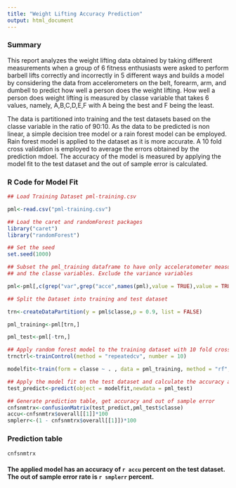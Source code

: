 ---
title: "Weight Lifting Accuracy Prediction"
output: html_document
---

### Summary

This report analyzes the weight lifting data obtained by taking different measurements when a group of 6 fitness enthusiasts were asked to perform barbell lifts correctly and incorrectly in 5 different ways and builds a model by considering the data from  accelerometers on the belt, forearm, arm, and dumbell to predict how well a person does the weight lifting. How well a person does weight lifting is measured by classe variable that takes 6 values, namely, A,B,C,D,E,F with A being the best and F being the least.

The data is partitioned into training and the test datasets based on the classe variable in the ratio of 90:10. As the data to be predicted is non linear, a simple decision tree model or a rain forest model can be employed. Rain forest model is applied to the dataset as it is more accurate. A 10 fold cross validation is employed to average the errors obtained by the prediction mdoel. The accuracy of the model is measured by applying the model fit to the test dataset and the out of sample error is calculated.

### R Code for Model Fit
```{r message=FALSE,cache=TRUE}
## Load Training Dataset pml-training.csv

pml<-read.csv("pml-training.csv")

## Load the caret and randomForest packages
library("caret")
library("randomForest")

## Set the seed
set.seed(1000)

## Subset the pml_training dataframe to have only acceleratometer measurement
## and the classe variables. Exclude the variance variables

pml<-pml[,c(grep("var",grep("acce",names(pml),value = TRUE),value = TRUE, invert = TRUE),"classe")]

## Split the Dataset into training and test dataset

trn<-createDataPartition(y = pml$classe,p = 0.9, list = FALSE)

pml_training<-pml[trn,]

pml_test<-pml[-trn,]

## Apply random forest model to the training dataset with 10 fold cross validation
trnctrl<-trainControl(method = "repeatedcv", number = 10)

modelfit<-train(form = classe ~ . , data = pml_training, method = "rf",trControl=trnctrl)

## Apply the model fit on the test dataset and calculate the accuracy and out of sample error
test_predict<-predict(object = modelfit,newdata = pml_test)

## Generate prediction table, get accuracy and out of sample error
cnfsnmtrx<-confusionMatrix(test_predict,pml_test$classe)
accu<-cnfsnmtrx$overall[[1]]*100
smplerr<-(1 - cnfsnmtrx$overall[[1]])*100
```

### Prediction table
```{r message=FALSE,cache=TRUE,echo=FALSE}
cnfsnmtrx
```

#### The applied model has an accuracy of `r accu` percent on the test dataset. The out of sample error rate is `r smplerr` percent.

